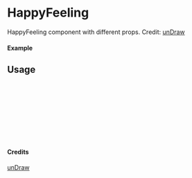
<Meta of={HappyFeeling} title="unDraw/HappyFeeling" />

# HappyFeeling

HappyFeeling component with different props.
Credit: [unDraw](https://undraw.co/illustrations)

#### Example

<Canvas of={HappyFeeling.Primary} />

## Usage

```ts
import { HappyFeeling } from "yadl-ui";

const Example = () => {
  return (
      <HappyFeeling />
  );
};

export default Example;
```

#### Credits
[unDraw](https://undraw.co/illustrations)
